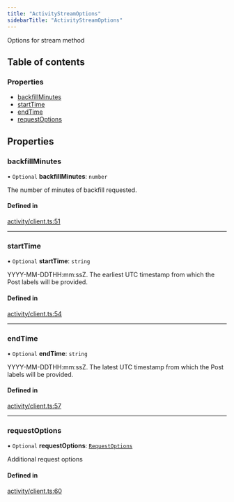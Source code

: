 ```yaml
---
title: "ActivityStreamOptions"
sidebarTitle: "ActivityStreamOptions"
---
```


Options for stream method

## Table of contents

### Properties

- [backfillMinutes](/xdks/typescript/reference/interfaces/ActivityStreamOptions#backfillminutes)
- [startTime](/xdks/typescript/reference/interfaces/ActivityStreamOptions#starttime)
- [endTime](/xdks/typescript/reference/interfaces/ActivityStreamOptions#endtime)
- [requestOptions](/xdks/typescript/reference/interfaces/ActivityStreamOptions#requestoptions)

## Properties

### backfillMinutes

• `Optional` **backfillMinutes**: `number`

The number of minutes of backfill requested.

#### Defined in

[activity/client.ts:51](https://github.com/xdevplatform/xdk/blob/298ca9350d035e40e7c8ee0753c50052819a41e2/xdk/typescript/src/activity/client.ts#L51)

___

### startTime

• `Optional` **startTime**: `string`

YYYY-MM-DDTHH:mm:ssZ. The earliest UTC timestamp from which the Post labels will be provided.

#### Defined in

[activity/client.ts:54](https://github.com/xdevplatform/xdk/blob/298ca9350d035e40e7c8ee0753c50052819a41e2/xdk/typescript/src/activity/client.ts#L54)

___

### endTime

• `Optional` **endTime**: `string`

YYYY-MM-DDTHH:mm:ssZ. The latest UTC timestamp from which the Post labels will be provided.

#### Defined in

[activity/client.ts:57](https://github.com/xdevplatform/xdk/blob/298ca9350d035e40e7c8ee0753c50052819a41e2/xdk/typescript/src/activity/client.ts#L57)

___

### requestOptions

• `Optional` **requestOptions**: [`RequestOptions`](/xdks/typescript/reference/interfaces/RequestOptions)

Additional request options

#### Defined in

[activity/client.ts:60](https://github.com/xdevplatform/xdk/blob/298ca9350d035e40e7c8ee0753c50052819a41e2/xdk/typescript/src/activity/client.ts#L60)
